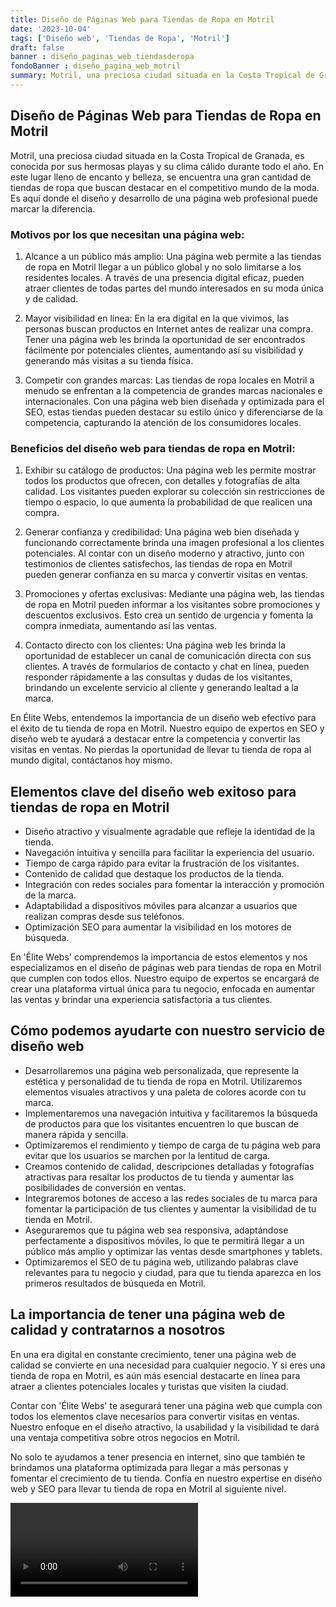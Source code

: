 ```yaml
---
title: Diseño de Páginas Web para Tiendas de Ropa en Motril
date: '2023-10-04'
tags: ['Diseño web', 'Tiendas de Ropa', 'Motril']
draft: false
banner : diseño_paginas_web_tiendasderopa
fondoBanner : diseño_pagina_web_motril
summary: Motril, una preciosa ciudad situada en la Costa Tropical de Granada, es conocida por sus hermosas playas y su clima cálido durante todo el año. En este lugar lleno de encanto y belleza, se encuentra una gran cantidad de tiendas de ropa que buscan destacar en el competitivo mundo de la moda. Es aquí donde el diseño y desarrollo de una página web profesional puede marcar la diferencia.
---
```


## Diseño de Páginas Web para Tiendas de Ropa en Motril

Motril, una preciosa ciudad situada en la Costa Tropical de Granada, es conocida por sus hermosas playas y su clima cálido durante todo el año. En este lugar lleno de encanto y belleza, se encuentra una gran cantidad de tiendas de ropa que buscan destacar en el competitivo mundo de la moda. Es aquí donde el diseño y desarrollo de una página web profesional puede marcar la diferencia.

### Motivos por los que necesitan una página web:

1. Alcance a un público más amplio: Una página web permite a las tiendas de ropa en Motril llegar a un público global y no solo limitarse a los residentes locales. A través de una presencia digital eficaz, pueden atraer clientes de todas partes del mundo interesados en su moda única y de calidad.

2. Mayor visibilidad en línea: En la era digital en la que vivimos, las personas buscan productos en Internet antes de realizar una compra. Tener una página web les brinda la oportunidad de ser encontrados fácilmente por potenciales clientes, aumentando así su visibilidad y generando más visitas a su tienda física.

3. Competir con grandes marcas: Las tiendas de ropa locales en Motril a menudo se enfrentan a la competencia de grandes marcas nacionales e internacionales. Con una página web bien diseñada y optimizada para el SEO, estas tiendas pueden destacar su estilo único y diferenciarse de la competencia, capturando la atención de los consumidores locales.

### Beneficios del diseño web para tiendas de ropa en Motril:

1. Exhibir su catálogo de productos: Una página web les permite mostrar todos los productos que ofrecen, con detalles y fotografías de alta calidad. Los visitantes pueden explorar su colección sin restricciones de tiempo o espacio, lo que aumenta la probabilidad de que realicen una compra.

2. Generar confianza y credibilidad: Una página web bien diseñada y funcionando correctamente brinda una imagen profesional a los clientes potenciales. Al contar con un diseño moderno y atractivo, junto con testimonios de clientes satisfechos, las tiendas de ropa en Motril pueden generar confianza en su marca y convertir visitas en ventas.

3. Promociones y ofertas exclusivas: Mediante una página web, las tiendas de ropa en Motril pueden informar a los visitantes sobre promociones y descuentos exclusivos. Esto crea un sentido de urgencia y fomenta la compra inmediata, aumentando así las ventas.

4. Contacto directo con los clientes: Una página web les brinda la oportunidad de establecer un canal de comunicación directa con sus clientes. A través de formularios de contacto y chat en línea, pueden responder rápidamente a las consultas y dudas de los visitantes, brindando un excelente servicio al cliente y generando lealtad a la marca.

En Élite Webs, entendemos la importancia de un diseño web efectivo para el éxito de tu tienda de ropa en Motril. Nuestro equipo de expertos en SEO y diseño web te ayudará a destacar entre la competencia y convertir las visitas en ventas. No pierdas la oportunidad de llevar tu tienda de ropa al mundo digital, contáctanos hoy mismo.

<GifSeo />

<Cta />

## Elementos clave del diseño web exitoso para tiendas de ropa en Motril

- Diseño atractivo y visualmente agradable que refleje la identidad de la tienda.
- Navegación intuitiva y sencilla para facilitar la experiencia del usuario.
- Tiempo de carga rápido para evitar la frustración de los visitantes.
- Contenido de calidad que destaque los productos de la tienda.
- Integración con redes sociales para fomentar la interacción y promoción de la marca.
- Adaptabilidad a dispositivos móviles para alcanzar a usuarios que realizan compras desde sus teléfonos.
- Optimización SEO para aumentar la visibilidad en los motores de búsqueda.

En 'Élite Webs' comprendemos la importancia de estos elementos y nos especializamos en el diseño de páginas web para tiendas de ropa en Motril que cumplen con todos ellos. Nuestro equipo de expertos se encargará de crear una plataforma virtual única para tu negocio, enfocada en aumentar las ventas y brindar una experiencia satisfactoria a tus clientes.

## Cómo podemos ayudarte con nuestro servicio de diseño web

- Desarrollaremos una página web personalizada, que represente la estética y personalidad de tu tienda de ropa en Motril. Utilizaremos elementos visuales atractivos y una paleta de colores acorde con tu marca.
- Implementaremos una navegación intuitiva y facilitaremos la búsqueda de productos para que los visitantes encuentren lo que buscan de manera rápida y sencilla.
- Optimizaremos el rendimiento y tiempo de carga de tu página web para evitar que los usuarios se marchen por la lentitud de carga.
- Creamos contenido de calidad, descripciones detalladas y fotografías atractivas para resaltar los productos de tu tienda y aumentar las posibilidades de conversión en ventas.
- Integraremos botones de acceso a las redes sociales de tu marca para fomentar la participación de tus clientes y aumentar la visibilidad de tu tienda en Motril.
- Aseguraremos que tu página web sea responsiva, adaptándose perfectamente a dispositivos móviles, lo que te permitirá llegar a un público más amplio y optimizar las ventas desde smartphones y tablets.
- Optimizaremos el SEO de tu página web, utilizando palabras clave relevantes para tu negocio y ciudad, para que tu tienda aparezca en los primeros resultados de búsqueda en Motril.

## La importancia de tener una página web de calidad y contratarnos a nosotros

En una era digital en constante crecimiento, tener una página web de calidad se convierte en una necesidad para cualquier negocio. Y si eres una tienda de ropa en Motril, es aún más esencial destacarte en línea para atraer a clientes potenciales locales y turistas que visiten la ciudad.

Contar con 'Élite Webs' te asegurará tener una página web que cumpla con todos los elementos clave necesarios para convertir visitas en ventas. Nuestro enfoque en el diseño atractivo, la usabilidad y la visibilidad te dará una ventaja competitiva sobre otros negocios en Motril.

No solo te ayudamos a tener presencia en internet, sino que también te brindamos una plataforma optimizada para llegar a más personas y fomentar el crecimiento de tu tienda. Confía en nuestro expertise en diseño web y SEO para llevar tu tienda de ropa en Motril al siguiente nivel.

<Video />

<CtaBot job='Tiendas de Ropa' city='Motril'/>

<Gmaps query='Motril+españa+maps' />